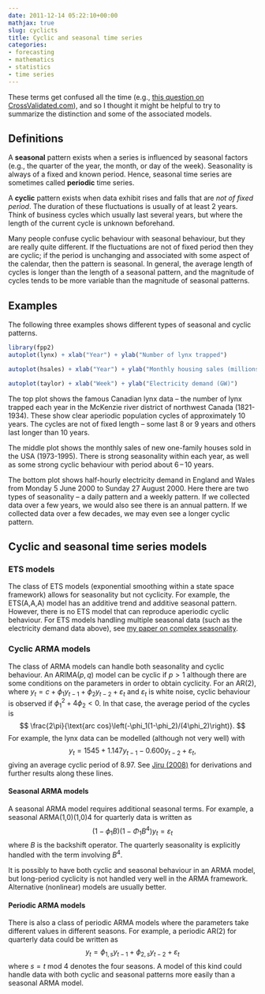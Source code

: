 ```yaml
---
date: 2011-12-14 05:22:10+00:00
mathjax: true
slug: cyclicts
title: Cyclic and seasonal time series
categories:
- forecasting
- mathematics
- statistics
- time series
---
```


These terms get confused all the time (e.g., [this question on CrossValidated.com](http://stats.stackexchange.com/q/19626/159)), and so I thought it might be helpful to try to summarize the distinction and some of the associated models.<!-- more -->

## Definitions

A **seasonal** pattern exists when a series is influenced by seasonal factors (e.g., the quarter of the year, the month, or day of the week). Seasonality is always of a fixed and known period. Hence, seasonal time series are sometimes called **periodic** time series.

A **cyclic** pattern exists when data exhibit rises and falls that are _not of fixed period_. The duration of these fluctuations is usually of at least 2 years. Think of business cycles which usually last several years, but where the length of the current cycle is unknown beforehand.

Many people confuse cyclic behaviour with seasonal behaviour, but they are really quite different. If the fluctuations are not of fixed period then they are cyclic; if the period is unchanging and associated with some aspect of the calendar, then the pattern is seasonal. In general, the average length of cycles is longer than the length of a seasonal pattern, and the magnitude of cycles tends to be more variable than the magnitude of seasonal patterns.

## Examples

The following three examples shows different types of seasonal and cyclic patterns.

```r
library(fpp2)
autoplot(lynx) + xlab("Year") + ylab("Number of lynx trapped")
```

```r
autoplot(hsales) + xlab("Year") + ylab("Monthly housing sales (millions)")
```

```r
autoplot(taylor) + xlab("Week") + ylab("Electricity demand (GW)")
```

The top plot shows the famous Canadian lynx data -- the number of lynx trapped each year in the McKenzie river district of northwest Canada (1821-1934). These show clear aperiodic population cycles of approximately 10 years. The cycles are not of fixed length -- some last 8 or 9 years and others last longer than 10 years.

The middle plot shows the monthly sales of new one-family houses sold in the USA (1973-1995). There is strong sea­son­al­ity within each year, as well as some strong cyclic behav­iour with period about 6 – 10 years.

The bottom plot shows half-hourly electricity demand in England and Wales from Monday 5 June 2000 to Sunday 27 August 2000. Here there are two types of seasonality -- a daily pattern and a weekly pattern. If we collected data over a few years, we would also see there is an annual pattern. If we collected data over a few decades, we may even see a longer cyclic pattern.

## Cyclic and seasonal time series models

### ETS models

The class of ETS models (exponential smoothing within a state space framework) allows for seasonality but not cyclicity. For example, the ETS(A,A,A) model has an additive trend and additive seasonal pattern. However, there is no ETS model that can reproduce aperiodic cyclic behaviour. For ETS models handling multiple seasonal data (such as the electricity demand data above), see [my paper on complex seasonality](/publications/complex-seasonality/).

### Cyclic ARMA models

The class of ARMA models can handle both seasonality and cyclic behaviour. An ARIMA$(p,q)$ model can be cyclic if $p>1$ although there are some conditions on the parameters in order to obtain cyclicity. For an AR(2), where $y_t = c + \phi_1y_{t-1} + \phi_2y_{t-2} + \varepsilon_t$ and $\varepsilon_t$ is white noise, cyclic behaviour is observed if ${\phi_1^2+4\phi_2 < 0}$. In that case, the average period of the cycles is
$$
\frac{2\pi}{\text{arc cos}\left(-\phi_1(1-\phi_2)/(4\phi_2)\right)}.
$$
For example, the lynx data can be modelled (although not very well) with
$$
y_t = 1545 + 1.147 y_{t-1} - 0.600 y_{t-2} + \varepsilon_t,
$$
giving an average cyclic period of 8.97. See [Jiru (2008)](http://www.math.sjsu.edu/~crunk/masters/Abera_Jiru_thesis.pdf) for derivations and further results along these lines.

#### Seasonal ARMA models

A seasonal ARMA model requires additional seasonal terms. For example, a seasonal ARMA(1,0)(1,0)4 for quarterly data is written as
$$
(1 - \phi_1B)(1-\Phi_1B^4)y_t = \varepsilon_t
$$
where $B$ is the backshift operator. The quarterly seasonality is explicitly handled with the term involving $B^4$.

It is possibly to have both cyclic and seasonal behaviour in an ARMA model, but long-period cyclicity is not handled very well in the ARMA framework. Alternative (nonlinear) models are usually better.

#### Periodic ARMA models

There is also a class of periodic ARMA models where the parameters take different values in different seasons. For example, a periodic AR(2) for quarterly data could be written as
$$y_t = \phi_{1,s}y_{t-1} + \phi_{2,s}y_{t-2} + \varepsilon_t$$
where $s=t\text{ mod }4$ denotes the four seasons. A model of this kind could handle data with both cyclic and seasonal patterns more easily than a seasonal ARMA model.
